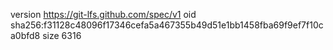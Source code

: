 version https://git-lfs.github.com/spec/v1
oid sha256:f31128c48096f17346cefa5a467355b49d51e1bb1458fba69f9ef7f10ca0bfd8
size 6316
